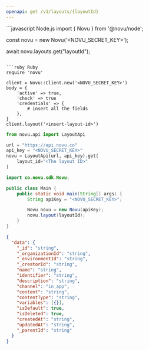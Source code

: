 ```yaml
---
openapi: get /v1/layouts/{layoutId}
---
```



<ApikeyWarning />

<RequestExample>
```javascript Node.js
import { Novu } from '@novu/node';

const novu = new Novu('<NOVU_SECRET_KEY>');

await novu.layouts.get("layoutId");

````

```ruby Ruby
require 'novu'

client = Novu::Client.new('<NOVU_SECRET_KEY>')
body = {
    'active' => true,
    'check' => true
    'credentials' => {
        # insert all the fields
    },
}
client.layout('<insert-layout-id>')
````

```python Python
from novu.api import LayoutApi

url = "https://api.novu.co"
api_key = "<NOVU_SECRET_KEY>"
novu = LayoutApi(url, api_key).get(
    layout_id="<The layout ID>"
)
```

```java Java
import co.novu.sdk.Novu;

public class Main {
    public static void main(String[] args) {
        String apiKey = "<NOVU_SECRET_KEY>";

        Novu novu = new Novu(apiKey);
        novu.layout(layoutId);
    }
}
```

</RequestExample>

<ResponseExample>

```json Response
{
  "data": {
    "_id": "string",
    "_organizationId": "string",
    "_environmentId": "string",
    "_creatorId": "string",
    "name": "string",
    "identifier": "string",
    "description": "string",
    "channel": "in_app",
    "content": "string",
    "contentType": "string",
    "variables": [{}],
    "isDefault": true,
    "isDeleted": true,
    "createdAt": "string",
    "updatedAt": "string",
    "_parentId": "string"
  }
}
```

</ResponseExample>
